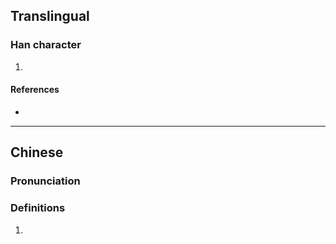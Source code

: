 {{character info/new}}
==Translingual==

===Han character===
{{Han char|rn=72|rad=日|as=07|sn=11|four=|canj=AQHL|ids=⿰日折}}

# {{defn|Han|sort=日07}}

====References====
* {{Han ref|kx=0496.040|dkj=13954|dj=0862.090|hdz=21510.070|uh=6663|ud=26211}}

----

==Chinese==

===Pronunciation===
{{zh-pron
|m=zhé
|c=zai3,zit3
|mc=y
|oc=y
}}

===Definitions===
{{zh-hanzi}}

# {{defn|lang=zh}}